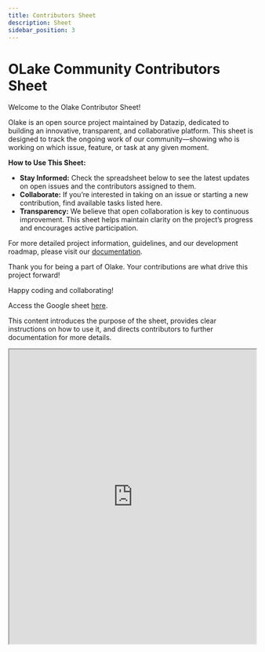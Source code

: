 ```yaml
---
title: Contributors Sheet
description: Sheet 
sidebar_position: 3
---
```



# OLake Community Contributors Sheet

Welcome to the Olake Contributor Sheet!

Olake is an open source project maintained by Datazip, dedicated to building an innovative, transparent, and collaborative platform. This sheet is designed to track the ongoing work of our community—showing who is working on which issue, feature, or task at any given moment.

**How to Use This Sheet:**

- **Stay Informed:** Check the spreadsheet below to see the latest updates on open issues and the contributors assigned to them.
- **Collaborate:** If you’re interested in taking on an issue or starting a new contribution, find available tasks listed here.
- **Transparency:** We believe that open collaboration is key to continuous improvement. This sheet helps maintain clarity on the project’s progress and encourages active participation.

For more detailed project information, guidelines, and our development roadmap, please visit our [documentation](https://olake.io/docs).

Thank you for being a part of Olake. Your contributions are what drive this project forward!

Happy coding and collaborating!

Access the Google sheet [here](https://docs.google.com/spreadsheets/d/1rgd-KKnLIro206vu4Gf_Xx-uu8PVf-qXDp1ah6SA-w8/edit?usp=sharing).

This content introduces the purpose of the sheet, provides clear instructions on how to use it, and directs contributors to further documentation for more details.

<iframe src="https://docs.google.com/spreadsheets/d/e/2PACX-1vRS_Z9n1oPUbdar-QgEeYQCLds4EqARkTzrKzqcfVyBxgE9kEYmRR2-mPKZB61IVQd-puHuhfEKanW9/pubhtml?widget=true&amp;headers=false" width="100%" height="600"></iframe>




